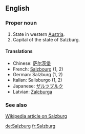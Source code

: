 ==English==

===Proper noun===

# State in western [[Austria]].
# Capital of the state of Salzburg.

====Translations====
*Chinese: [[萨尔茨堡]]
*French: [[Salzbourg]] (1, 2)
*German: Salzburg (1, 2)
*Italian: Salisburgo (1, 2)
*Japanese: [[ザルツブルク]]
*Latvian: [[Zalcburga]]

===See also===
[[w:Salzburg|Wikipedia article on Salzburg]]

[[de:Salzburg]]
[[fr:Salzburg]]